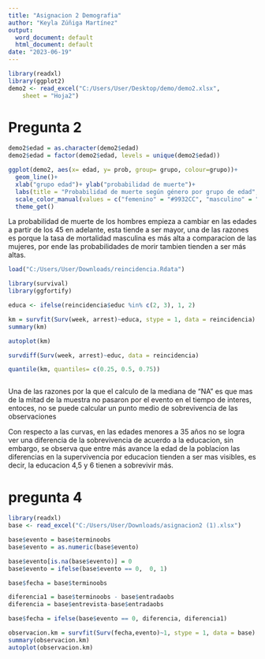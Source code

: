 ```yaml
---
title: "Asignacion 2 Demografia"
author: "Keyla Zúñiga Martínez"
output:
  word_document: default
  html_document: default
date: "2023-06-19"
---
```


```r
library(readxl)
library(ggplot2)
demo2 <- read_excel("C:/Users/User/Desktop/demo/demo2.xlsx", 
    sheet = "Hoja2")
```

# Pregunta 2
```r
demo2$edad = as.character(demo2$edad)
demo2$edad = factor(demo2$edad, levels = unique(demo2$edad))

ggplot(demo2, aes(x= edad, y= prob, group= grupo, colour=grupo))+ 
  geom_line()+
  xlab("grupo edad")+ ylab("probabilidad de muerte")+
  labs(title = "Probabilidad de muerte según género por grupo de edad", caption = "Fuente: Instituto Nacional de Estadisticas y Censos (INEC) y Centro Centroamericano de Poblacion (CCP)") +
  scale_color_manual(values = c("femenino" = "#9932CC", "masculino" = "#2E8B57")) +
  theme_get()
```
La probabilidad de muerte de los hombres empieza a cambiar en las edades a partir de los 45 en adelante, esta tiende a ser mayor, una de las razones es porque la tasa de mortalidad masculina es más alta a comparacion de las mujeres, por ende las probabilidades de morir tambien tienden a ser más altas.


```r
load("C:/Users/User/Downloads/reincidencia.Rdata")

library(survival)
library(ggfortify)

educa <- ifelse(reincidencia$educ %in% c(2, 3), 1, 2)

km = survfit(Surv(week, arrest)~educa, stype = 1, data = reincidencia)
summary(km)

autoplot(km)

survdiff(Surv(week, arrest)~educ, data = reincidencia)

quantile(km, quantiles= c(0.25, 0.5, 0.75))



```
Una de las razones por la que el calculo de la mediana de "NA" es que mas de la mitad de la muestra no pasaron por el evento en el tiempo de interes, entoces, no se puede calcular un punto medio de sobrevivencia de las observaciones

Con respecto a las curvas, en las edades menores a 35 años no se logra ver una diferencia de la sobrevivencia de acuerdo a la educacion, sin embargo, se observa que entre más avance la edad de la poblacion las diferencias en la supervivencia por educacion tienden a ser mas visibles, es decir, la educacion 4,5 y 6 tienen a sobrevivir más.



# pregunta 4
```r
library(readxl)
base <- read_excel("C:/Users/User/Downloads/asignacion2 (1).xlsx")

```



```r
base$evento = base$terminoobs
base$evento = as.numeric(base$evento)

base$evento[is.na(base$evento)] = 0
base$evento = ifelse(base$evento == 0,  0, 1)

base$fecha = base$terminoobs

diferencia1 = base$terminoobs - base$entradaobs
diferencia = base$entrevista-base$entradaobs

base$fecha = ifelse(base$evento == 0, diferencia, diferencia1)

observacion.km = survfit(Surv(fecha,evento)~1, stype = 1, data = base)
summary(observacion.km)
autoplot(observacion.km)

```




